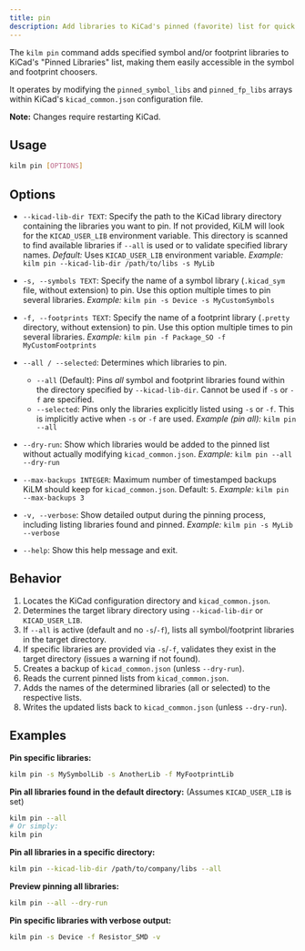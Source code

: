 ```yaml
---
title: pin
description: Add libraries to KiCad's pinned (favorite) list for quick access.
---
```



The `kilm pin` command adds specified symbol and/or footprint libraries to KiCad's "Pinned Libraries" list, making them easily accessible in the symbol and footprint choosers.

It operates by modifying the `pinned_symbol_libs` and `pinned_fp_libs` arrays within KiCad's `kicad_common.json` configuration file.

**Note:** Changes require restarting KiCad.

## Usage

```bash
kilm pin [OPTIONS]
```

## Options

- `--kicad-lib-dir TEXT`:
  Specify the path to the KiCad library directory containing the libraries you want to pin.
  If not provided, KiLM will look for the `KICAD_USER_LIB` environment variable.
  This directory is scanned to find available libraries if `--all` is used or to validate specified library names.
  _Default:_ Uses `KICAD_USER_LIB` environment variable.
  _Example:_ `kilm pin --kicad-lib-dir /path/to/libs -s MyLib`

- `-s, --symbols TEXT`:
  Specify the name of a symbol library (`.kicad_sym` file, without extension) to pin. Use this option multiple times to pin several libraries.
  _Example:_ `kilm pin -s Device -s MyCustomSymbols`

- `-f, --footprints TEXT`:
  Specify the name of a footprint library (`.pretty` directory, without extension) to pin. Use this option multiple times to pin several libraries.
  _Example:_ `kilm pin -f Package_SO -f MyCustomFootprints`

- `--all / --selected`:
  Determines which libraries to pin.
  - `--all` (Default): Pins _all_ symbol and footprint libraries found within the directory specified by `--kicad-lib-dir`. Cannot be used if `-s` or `-f` are specified.
  - `--selected`: Pins only the libraries explicitly listed using `-s` or `-f`. This is implicitly active when `-s` or `-f` are used.
    _Example (pin all):_ `kilm pin --all`

- `--dry-run`:
  Show which libraries would be added to the pinned list without actually modifying `kicad_common.json`.
  _Example:_ `kilm pin --all --dry-run`

- `--max-backups INTEGER`:
  Maximum number of timestamped backups KiLM should keep for `kicad_common.json`. Default: `5`.
  _Example:_ `kilm pin --max-backups 3`

- `-v, --verbose`:
  Show detailed output during the pinning process, including listing libraries found and pinned.
  _Example:_ `kilm pin -s MyLib --verbose`

- `--help`:
  Show this help message and exit.

## Behavior

1.  Locates the KiCad configuration directory and `kicad_common.json`.
2.  Determines the target library directory using `--kicad-lib-dir` or `KICAD_USER_LIB`.
3.  If `--all` is active (default and no `-s`/`-f`), lists all symbol/footprint libraries in the target directory.
4.  If specific libraries are provided via `-s`/`-f`, validates they exist in the target directory (issues a warning if not found).
5.  Creates a backup of `kicad_common.json` (unless `--dry-run`).
6.  Reads the current pinned lists from `kicad_common.json`.
7.  Adds the names of the determined libraries (all or selected) to the respective lists.
8.  Writes the updated lists back to `kicad_common.json` (unless `--dry-run`).

## Examples

**Pin specific libraries:**

```bash
kilm pin -s MySymbolLib -s AnotherLib -f MyFootprintLib
```

**Pin all libraries found in the default directory:**
(Assumes `KICAD_USER_LIB` is set)

```bash
kilm pin --all
# Or simply:
kilm pin
```

**Pin all libraries in a specific directory:**

```bash
kilm pin --kicad-lib-dir /path/to/company/libs --all
```

**Preview pinning all libraries:**

```bash
kilm pin --all --dry-run
```

**Pin specific libraries with verbose output:**

```bash
kilm pin -s Device -f Resistor_SMD -v
```
